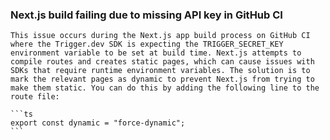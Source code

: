 ### Next.js build failing due to missing API key in GitHub CI

    This issue occurs during the Next.js app build process on GitHub CI where the Trigger.dev SDK is expecting the TRIGGER_SECRET_KEY environment variable to be set at build time. Next.js attempts to compile routes and creates static pages, which can cause issues with SDKs that require runtime environment variables. The solution is to mark the relevant pages as dynamic to prevent Next.js from trying to make them static. You can do this by adding the following line to the route file:

    ```ts
    export const dynamic = "force-dynamic";
    ```